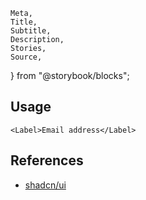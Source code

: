 	Meta,
	Title,
	Subtitle,
	Description,
	Stories,
	Source,
} from "@storybook/blocks";

<Meta of={LabelStories} />

<Title of={LabelStories}>Label</Title>
<Description of={LabelStories} />

<Stories />

## Usage

```tsx
<Label>Email address</Label>
```

## References

- [shadcn/ui](https://ui.shadcn.com/docs/components/label)
